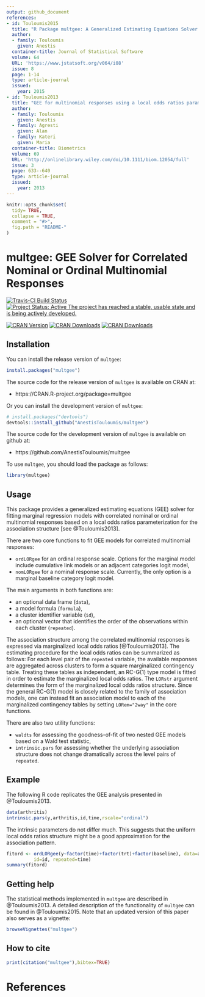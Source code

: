 ```yaml
---
output: github_document
references:
- id: Touloumis2015
  title: "R Package multgee: A Generalized Estimating Equations Solver for Multinomial Responses"
  author:
  - family: Touloumis
    given: Anestis
  container-title: Journal of Statistical Software
  volume: 64
  URL: 'https://www.jstatsoft.org/v064/i08'
  issue: 8
  page: 1-14
  type: article-journal
  issued:
    year: 2015
- id: Touloumis2013
  title: "GEE for multinomial responses using a local odds ratios parameterization"
  author:
  - family: Touloumis
    given: Anestis
  - family: Agresti
    given: Alan
  - family: Kateri
    given: Maria
  container-title: Biometrics
  volume: 69
  URL: 'http://onlinelibrary.wiley.com/doi/10.1111/biom.12054/full'
  issue: 3
  page: 633--640
  type: article-journal
  issued:
    year: 2013
---
```


<!-- README.md is generated from README.Rmd. Please edit that file -->

```r
knitr::opts_chunk$set(
  tidy= TRUE,
  collapse = TRUE,
  comment = "#>",
  fig.path = "README-"
)
```

# multgee: GEE Solver for Correlated Nominal or Ordinal Multinomial Responses

[![Travis-CI Build Status](https://travis-ci.org/AnestisTouloumis/multgee.svg?branch=master)](https://travis-ci.org/AnestisTouloumis/multgee)
[![Project Status: Active The project has reached a stable, usable state and is being actively developed.](http://www.repostatus.org/badges/latest/active.svg)](http://www.repostatus.org/#active) 


[![CRAN Version](https://www.r-pkg.org/badges/version/multgee?color=blue)](https://cran.r-project.org/package=multgee)
[![CRAN Downloads](https://cranlogs.r-pkg.org/badges/grand-total/multgee?color=blue)](https://cranlogs.r-pkg.org/badges/grand-total/multgee)
[![CRAN Downloads](https://cranlogs.r-pkg.org/badges/multgee)](https://cran.r-project.org/package=multgee)


## Installation

You can install the release version of `multgee`:

```r
install.packages("multgee")
```

The source code for the release version of `multgee` is available on CRAN at:

- https://CRAN.R-project.org/package=multgee

Or you can install the development version of `multgee`:

```r
# install.packages("devtools")
devtools::install_github("AnestisTouloumis/multgee")
```

The source code for the development version of `multgee` is available on github at:

- https://github.com/AnestisTouloumis/multgee

To use `multgee`, you should load the package as follows:

```r
library(multgee)
```

## Usage

This package provides a generalized estimating equations (GEE) solver for fitting marginal regression models with correlated nominal or ordinal multinomial responses based on a local odds ratios parameterization for the association structure [see @Touloumis2013].


There are two core functions to fit GEE models for correlated multinomial responses:

- `ordLORgee` for an ordinal response scale. Options for the marginal model include cumulative link models or an adjacent categories logit model,
- `nomLORgee` for a nominal response scale. Currently, the only option is a marginal baseline category logit model.

The main arguments in both functions are: 

- an optional data frame (`data`),
- a model formula (`formula`),
- a cluster identifier variable (`id`),
- an optional vector that identifies the order of the observations within each cluster (`repeated`).


The association structure among the correlated multinomial responses is expressed via marginalized local odds ratios [@Touloumis2013]. The estimating procedure for the local odds ratios can be summarized as follows: For each level pair of the `repeated` variable, the available responses are aggregated across clusters to form a square marginalized contingency table. Treating these tables as independent, an RC-G(1) type model is fitted in order to estimate the marginalized local odds ratios. The `LORstr` argument determines the form of the marginalized local odds ratios structure. Since the general RC-G(1) model is closely related to the family of association models, one can instead fit an association model to each of the marginalized contingency tables by setting `LORem="2way"` in the core functions. 


There are also two utility functions:

- `waldts` for assessing the goodness-of-fit of two nested GEE models based on a Wald test statistic,
- `intrinsic.pars` for assessing whether the underlying association structure does not change dramatically across the level pairs of `repeated`.


## Example

The following R code replicates the GEE analysis presented in @Touloumis2013.
```r
data(arthritis)
intrinsic.pars(y,arthritis,id,time,rscale="ordinal")
```

The intrinsic parameters do not differ much. This suggests that the uniform local odds ratios structure might be a good approximation for the association pattern.

```r
fitord <- ordLORgee(y~factor(time)+factor(trt)+factor(baseline), data=arthritis,
          id=id, repeated=time)
summary(fitord) 
```

## Getting help
The statistical methods implemented in `multgee` are described in @Touloumis2013. A detailed description of the functionality of `multgee` can be found in @Touloumis2015. Note that an updated version of this paper also serves as a vignette: 

```r
browseVignettes("multgee")
```


## How to cite

```r
print(citation("multgee"),bibtex=TRUE)
```

# References
